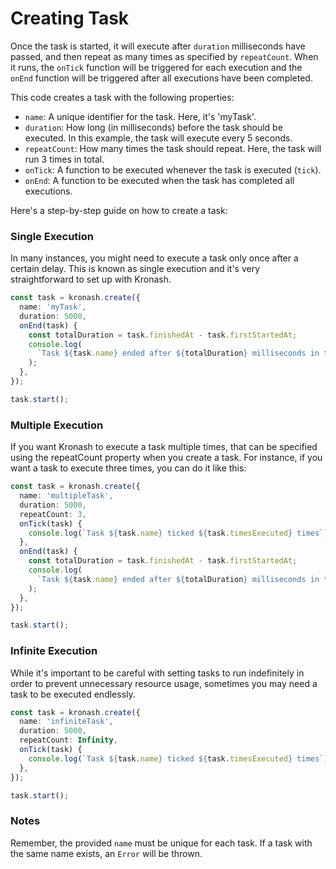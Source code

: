 # Creating Task

Once the task is started, it will execute after `duration` milliseconds have passed, and then repeat as many times as specified by `repeatCount`. When it runs, the `onTick` function will be triggered for each execution and the `onEnd` function will be triggered after all executions have been completed.

This code creates a task with the following properties:

- `name`: A unique identifier for the task. Here, it's 'myTask'.
- `duration`: How long (in milliseconds) before the task should be executed. In this example, the task will execute every 5 seconds.
- `repeatCount`: How many times the task should repeat. Here, the task will run 3 times in total.
- `onTick`: A function to be executed whenever the task is executed (`tick`).
- `onEnd`: A function to be executed when the task has completed all executions.

Here's a step-by-step guide on how to create a task:

### Single Execution

In many instances, you might need to execute a task only once after a certain delay. This is known as single execution and it's very straightforward to set up with Kronash.

```ts
const task = kronash.create({
  name: 'myTask',
  duration: 5000,
  onEnd(task) {
    const totalDuration = task.finishedAt - task.firstStartedAt;
    console.log(
      `Task ${task.name} ended after ${totalDuration} milliseconds in total duration.`
    );
  },
});

task.start();
```

### Multiple Execution

If you want Kronash to execute a task multiple times, that can be specified using the repeatCount property when you create a task. For instance, if you want a task to execute three times, you can do it like this:

```ts
const task = kronash.create({
  name: 'multipleTask',
  duration: 5000,
  repeatCount: 3,
  onTick(task) {
    console.log(`Task ${task.name} ticked ${task.timesExecuted} times`);
  },
  onEnd(task) {
    const totalDuration = task.finishedAt - task.firstStartedAt;
    console.log(
      `Task ${task.name} ended after ${totalDuration} milliseconds in total duration. Number of times executed: ${task.timesExecuted}`
    );
  },
});

task.start();
```

### Infinite Execution

While it's important to be careful with setting tasks to run indefinitely in order to prevent unnecessary resource usage, sometimes you may need a task to be executed endlessly.

```ts
const task = kronash.create({
  name: 'infiniteTask',
  duration: 5000,
  repeatCount: Infinity,
  onTick(task) {
    console.log(`Task ${task.name} ticked ${task.timesExecuted} times`);
  },
});

task.start();
```

### Notes

Remember, the provided `name` must be unique for each task. If a task with the same name exists, an `Error` will be thrown.
